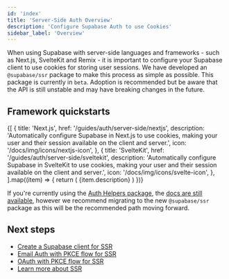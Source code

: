 ```yaml
---
id: 'index'
title: 'Server-Side Auth Overview'
description: 'Configure Supabase Auth to use Cookies'
sidebar_label: 'Overview'
---
```


When using Supabase with server-side languages and frameworks - such as Next.js, SvelteKit and Remix - it is important to configure your Supabase client to use cookies for storing user sessions. We have developed an `@supabase/ssr` package to make this process as simple as possible. This package is currently in `beta`. Adoption is recommended but be aware that the API is still unstable and may have breaking changes in the future.

## Framework quickstarts

<div className="grid grid-cols-[repeat(auto-fit,minmax(300px,1fr))] gap-6 mb-6 not-prose">
  {[
    {
      title: 'Next.js',
      href: '/guides/auth/server-side/nextjs',
      description:
        'Automatically configure Supabase in Next.js to use cookies, making your user and their session available on the client and server.',
      icon: '/docs/img/icons/nextjs-icon',
    },
    {
      title: 'SvelteKit',
      href: '/guides/auth/server-side/sveltekit',
      description:
        'Automatically configure Supabase in SvelteKit to use cookies, making your user and their session available on the client and server.',
      icon: '/docs/img/icons/svelte-icon',
    },
  ].map((item) => {
    return (
      <Link href={`${item.href}`} key={item.title} passHref>
        <GlassPanel title={item.title} background={false} icon={item.icon}>
          {item.description}
        </GlassPanel>
      </Link>
    )
  })}
</div>

<Admonition type="note">

If you're currently using the [Auth Helpers package](https://github.com/supabase/auth-helpers), the [docs are still available](/docs/guides/auth/auth-helpers), however we recommend migrating to the new `@supabase/ssr` package as this will be the recommended path moving forward.

</Admonition>

## Next steps

- [Create a Supabase client for SSR](/docs/guides/auth/server-side/creating-a-client)
- [Email Auth with PKCE flow for SSR](/docs/guides/auth/server-side/email-based-auth-with-pkce-flow-for-ssr)
- [OAuth with PKCE flow for SSR](/docs/guides/auth/server-side/oauth-with-pkce-flow-for-ssr)
- [Learn more about SSR](/docs/guides/auth/server-side-rendering)

